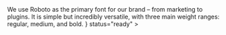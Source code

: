 

<Unstyled>
	<Page.Tabs
		title="Typography"
		subtitle={
			<>
				We use Roboto as the primary font for our brand – from marketing to
				plugins. It is simple but incredibly versatile, with three main
				weight ranges: regular, medium, and bold.
			</>
		}
		status="ready"
	>
		<div id="headings" label="Headings">
			<Headings />
		</div>
		<div id="basics" label="Basics">
			<Basics />
		</div>
	</Page.Tabs>
</Unstyled>
